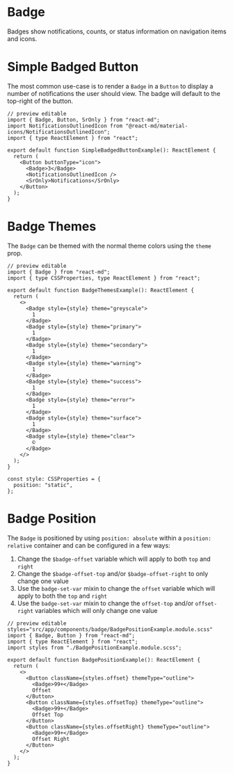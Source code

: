 # Badge

Badges show notifications, counts, or status information on navigation items and
icons.

# Simple Badged Button

The most common use-case is to render a `Badge` in a `Button` to display a
number of notifications the user should view. The badge will default to the
top-right of the button.

```tsx
// preview editable
import { Badge, Button, SrOnly } from "react-md";
import NotificationsOutlinedIcon from "@react-md/material-icons/NotificationsOutlinedIcon";
import { type ReactElement } from "react";

export default function SimpleBadgedButtonExample(): ReactElement {
  return (
    <Button buttonType="icon">
      <Badge>3</Badge>
      <NotificationsOutlinedIcon />
      <SrOnly>Notifications</SrOnly>
    </Button>
  );
}
```

# Badge Themes

The `Badge` can be themed with the normal theme colors using the `theme` prop.

```tsx
// preview editable
import { Badge } from "react-md";
import { type CSSProperties, type ReactElement } from "react";

export default function BadgeThemesExample(): ReactElement {
  return (
    <>
      <Badge style={style} theme="greyscale">
        1
      </Badge>
      <Badge style={style} theme="primary">
        1
      </Badge>
      <Badge style={style} theme="secondary">
        1
      </Badge>
      <Badge style={style} theme="warning">
        1
      </Badge>
      <Badge style={style} theme="success">
        1
      </Badge>
      <Badge style={style} theme="error">
        1
      </Badge>
      <Badge style={style} theme="surface">
        1
      </Badge>
      <Badge style={style} theme="clear">
        ©
      </Badge>
    </>
  );
}

const style: CSSProperties = {
  position: "static",
};
```

# Badge Position

The `Badge` is positioned by using `position: absolute` within a
`position: relative` container and can be configured in a few ways:

1. Change the `$badge-offset` variable which will apply to both `top` and `right`
2. Change the `$badge-offset-top` and/or `$badge-offset-right` to only change
   one value
3. Use the `badge-set-var` mixin to change the `offset` variable which will
   apply to both the `top` and `right`
4. Use the `badge-set-var` mixin to change the `offset-top` and/or
   `offset-right` variables which will only change one value

```tsx
// preview editable styles="src/app/components/badge/BadgePositionExample.module.scss"
import { Badge, Button } from "react-md";
import { type ReactElement } from "react";
import styles from "./BadgePositionExample.module.scss";

export default function BadgePositionExample(): ReactElement {
  return (
    <>
      <Button className={styles.offset} themeType="outline">
        <Badge>99+</Badge>
        Offset
      </Button>
      <Button className={styles.offsetTop} themeType="outline">
        <Badge>99+</Badge>
        Offset Top
      </Button>
      <Button className={styles.offsetRight} themeType="outline">
        <Badge>99+</Badge>
        Offset Right
      </Button>
    </>
  );
}
```
